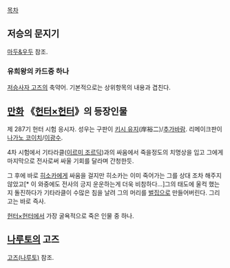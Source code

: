 [[목차]]

== 저승의 문지기 ==
[[마두&우두]] 참조.

=== 유희왕의 카드중 하나 ===
[[저승사자 고즈]]의 축약어. 기본적으로는 상위항목의 내용과 겹친다. 

== [[만화]] 《[[헌터×헌터]]》의 등장인물 ==
제 287기 헌터 시험 응시자. 성우는 구판이 [[키시 유지]](岸裕二)/[[추가바람]]. 리메이크판이 [[나가노 코이치]]/[[이광수]].

4차 시험에서 기타라클([[이르미 조르딕]])과의 싸움에서 죽을정도의 치명상을 입고 그에게 마지막으로 전사로써 싸울 기회를 달라며 간청한듯.

그 후에 바로 [[히소카]]에게 싸움을 걸지만 히소카는 이미 죽어가는 그를 상대 조차 해주지 않았고[* 이 와중에도 전사의 긍지 운운하는게 더욱 비참하다...]그의 태도에 울컥 했는지 돌진하다가 기타라클이 수많은 침을 날려 그의 머리를 [[벌집]]으로 만들어버린다. 그리고는 바로 즉사.

[[헌터×헌터]]에서 가장 굴욕적으로 죽은 인물 중 하나.

== [[나루토]]의 고즈 ==
[[고즈(나루토)]] 참조.
